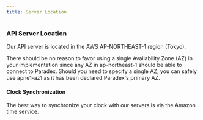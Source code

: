 ```yaml
---
title: Server Location
---
```



### API Server Location <a href="#api-server-location" id="api-server-location"></a>

Our API server is located in the AWS AP-NORTHEAST-1 region (Tokyo).

There should be no reason to favor using a single Availability Zone (AZ) in your implementation since any AZ in ap-northeast-1 should be able to connect to Paradex.  Should you need to specify a single AZ, you can safely use apne1-az1 as it has been declared Paradex's primary AZ.

#### Clock Synchronization

The best way to synchronize your clock with our servers is via the Amazon time service.
